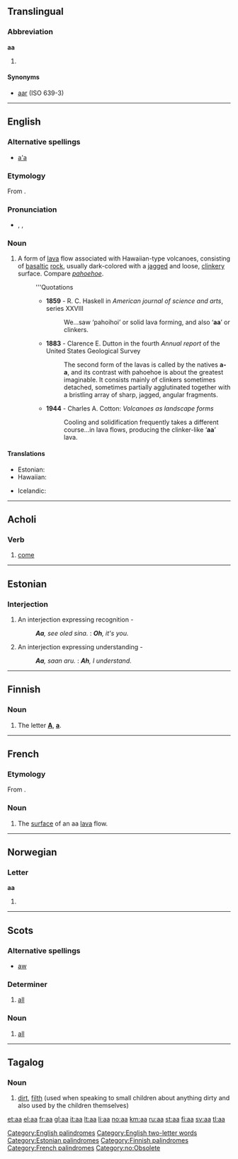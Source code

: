 {{also|AA|A.A.|A-A|A.-A.|Aa|ää|ʻaʻā}}
==Translingual==

===Abbreviation===
'''aa'''

# {{ISO 639-1|Afar}}

====Synonyms====
* [[aar]] (ISO 639-3)

----

==English==

{{wikipedia}}

===Alternative spellings===
* [[a'a]]

===Etymology===
From {{etyl|haw|en}} {{term|ʻaʻā|lang=haw}}.

===Pronunciation===
* {{enPR|ä'ä}}, {{IPA|/ˈɑːɑː/}}, {{SAMPA|/"A:A:/}}

===Noun===
{{en-noun|-}}

# A form of [[lava]] flow associated with Hawaiian-type volcanoes, consisting of [[basaltic]] [[rock]], usually dark-colored with a [[jagged]] and loose, [[clinkery]] surface. Compare ''[[pahoehoe]]''.
#: '''Quotations
#:* '''1859''' - R. C. Haskell in ''American journal of science and arts'', series XXVIII
#:*: We...saw ‘pahoihoi’ or solid lava forming, and also ‘'''aa'''’ or clinkers.
#:* '''1883''' - Clarence E. Dutton in the fourth ''Annual report'' of the United States Geological Survey
#:*: The second form of the lavas is called by the natives '''a-a''', and its contrast with pahoehoe is about the greatest imaginable. It consists mainly of clinkers sometimes detached, sometimes partially agglutinated together with a bristling array of sharp, jagged, angular fragments.
#:* '''1944''' - Charles A. Cotton: ''Volcanoes as landscape forms''
#:*: Cooling and solidification frequently takes a different course...in lava flows, producing the clinker-like ‘'''aa'''’ lava.

====Translations====
{{trans-top|a form of lava flow associated with Hawaiian-type volcanoes}}
* Estonian: {{t|et|aa-laava}}
* Hawaiian: {{t|haw|ʻaʻā}}
{{trans-mid}}
* Icelandic: {{t|is|apalhraun|n}}
{{trans-bottom}}

[[Category:English palindromes]]
[[Category:English two-letter words]]

----

==Acholi==

===Verb===
{{infl|ach|verb}}

# [[come]]

----

==Estonian==

===Interjection===
{{infl|et|interjection}}

# An interjection expressing recognition -
#: ''<!-- -->'''Aa''', see oled sina.'' : ''<!-- -->'''Oh''', it's you.''
# An interjection expressing understanding -
#: ''<!-- -->'''Aa''', saan aru.'' : ''<!-- -->'''Ah''', I understand.''

[[Category:Estonian palindromes]]

----

==Finnish==

===Noun===
{{fi-noun|a|type=maa}}

# The letter '''[[A]]''', '''[[a]]'''.

[[Category:Finnish palindromes]]

----

==French==

===Etymology===
From {{etyl|haw|fr}} {{term|ʻaʻā|lang=haw}}.

===Noun===
{{fr-noun|m}}

# {{geology|often|attributive|lang=fr}} The [[surface]] of an aa [[lava]] flow.

[[Category:French palindromes]]

----

==Norwegian==

===Letter===
'''aa'''

# {{form of|obsolete form|[[å]]}}

[[Category:no:Obsolete]]

----

==Scots==

===Alternative spellings===
* [[aw]]

===Determiner===
{{sco-det}}

# [[all]]

===Noun===
{{sco-noun|-}}

# [[all]]

----

==Tagalog==

===Noun===
{{infl|tl|noun}}

# [[dirt]], [[filth]] (used when speaking to small children about anything dirty and also used by the children themselves)

[[et:aa]]
[[el:aa]]
[[fr:aa]]
[[gl:aa]]
[[it:aa]]
[[lt:aa]]
[[li:aa]]
[[no:aa]]
[[km:aa]]
[[ru:aa]]
[[st:aa]]
[[fi:aa]]
[[sv:aa]]
[[tl:aa]]